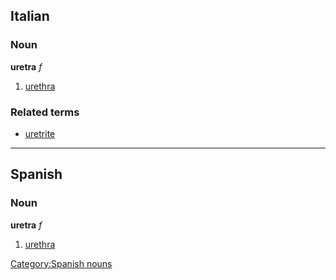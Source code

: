 ==Italian==
===Noun===
'''uretra''' ''f''

# [[urethra]]

===Related terms===
*[[uretrite]]

----

== Spanish ==
=== Noun ===
'''uretra''' ''f''
# [[urethra]]

[[Category:Spanish nouns]]